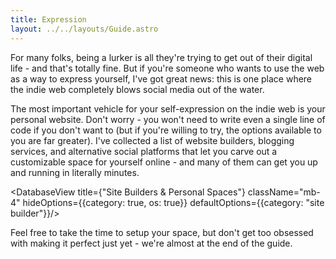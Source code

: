 ```yaml
---
title: Expression
layout: ../../layouts/Guide.astro
---
```


For many folks, being a <Buzzword definition="Someone who primarily views content of an online community without posting much themselves.">lurker</Buzzword> is all they're trying to get out of their digital life - and that's totally fine. But if you're someone who wants to use the web as a way to express yourself, I've got great news: this is one place where the indie web completely blows social media out of the water.

The most important vehicle for your self-expression on the indie web is your personal website. Don't worry - you won't need to write even a single line of code if you don't want to (but if you're willing to try, the options available to you are far greater). I've collected a list of website builders, blogging services, and alternative social platforms that let you carve out a customizable space for yourself online - and many of them can get you up and running in literally minutes.

<DatabaseView title={"Site Builders & Personal Spaces"} className="mb-4" hideOptions={{category: true, os: true}} defaultOptions={{category: "site builder"}}/>

Feel free to take the time to setup your space, but don't get too obsessed with making it perfect just yet - we're almost at the end of the guide.

<GuidePrevNext />